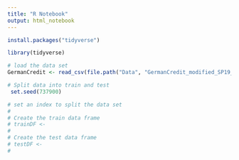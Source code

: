 ```yaml
---
title: "R Notebook"
output: html_notebook
---
```


```r
install.packages("tidyverse")
```
```r
library(tidyverse)
```
```r
# load the data set
GermanCredit <- read_csv(file.path("Data", "GermanCredit_modified_SP19_001.csv"))
```

```r
# Split data into train and test
 set.seed(737900)

# set an index to split the data set  
# 
# Create the train data frame
# trainDF <- 
# 
# Create the test data frame  
# testDF <- 
# 
```

